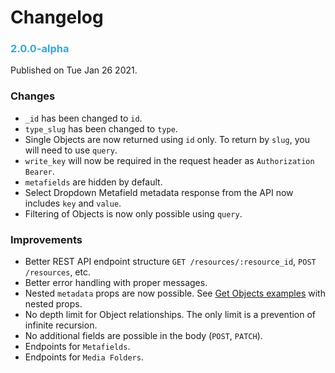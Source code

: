 # Changelog

### <font color="#28ACE2">2.0.0-alpha</font>

Published on Tue Jan 26 2021.

### Changes

- `_id` has been changed to `id`.
- `type_slug` has been changed to `type`.
- Single Objects are now returned using `id` only. To return by `slug`, you will need to use `query`.
- `write_key` will now be required in the request header as `Authorization Bearer`.
- `metafields` are hidden by default.
- Select Dropdown Metafield metadata response from the API now includes `key` and `value`.
- Filtering of Objects is now only possible using `query`.

### Improvements

- Better REST API endpoint structure `GET /resources/:resource_id`, `POST /resources`, etc.
- Better error handling with proper messages.
- Nested `metadata` props are now possible. See [Get Objects examples](/cosmic-api/objects#get-objects) with nested props.
- No depth limit for Object relationships. The only limit is a prevention of infinite recursion.
- No additional fields are possible in the body (`POST`, `PATCH`).
- Endpoints for `Metafields`.
- Endpoints for `Media Folders`.
